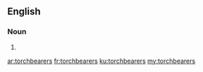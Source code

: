 ==English==

===Noun===
{{head|en}}

# {{plural of|torchbearer}}

[[ar:torchbearers]]
[[fr:torchbearers]]
[[ku:torchbearers]]
[[my:torchbearers]]